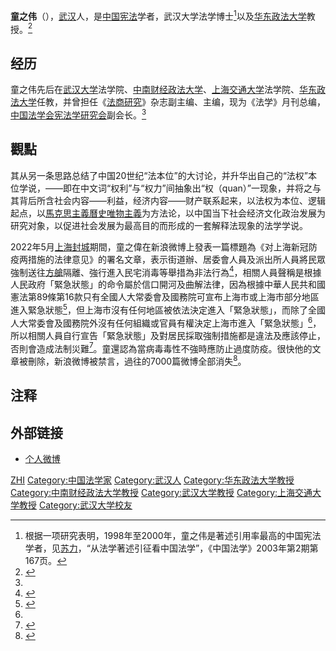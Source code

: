 '''童之伟'''（{{bd|1954年|7月||}}），[[武汉|武汉]]人，是[[中国|中国]][[宪法|宪法]]学者，武汉大学法学博士<ref>根据一项研究表明，1998年至2000年，童之伟是著述引用率最高的中国宪法学者，见[[苏力|苏力]]，“从法学著述引征看中国法学”，《中国法学》2003年第2期第167页。</ref>以及[[华东政法大学|华东政法大学]]教授。<ref name=":0">{{Cite web|url=http://www.rsc.ecupl.edu.cn/s/318/t/110/56/0d/info22029.htm|title=童之伟|accessdate=2017-11-30|work=www.rsc.ecupl.edu.cn|archive-url=https://web.archive.org/web/20171201031611/http://www.rsc.ecupl.edu.cn/s/318/t/110/56/0d/info22029.htm|archive-date=2017-12-01|dead-url=yes}}</ref>

==经历==
童之伟先后在[[武汉大学|武汉大学]]法学院、[[中南财经政法大学|中南财经政法大学]]、[[上海交通大学|上海交通大学]]法学院、[[华东政法大学|华东政法大学]]任教，并曾担任《[[法商研究|法商研究]]》杂志副主编、主编，现为《法学》月刊总编，[[中国法学会宪法学研究会|中国法学会宪法学研究会]]副会长。<ref name=":0" />

==觀點==
其从另一条思路总结了中国20世纪“法本位”的大讨论，并升华出自己的“法权”本位学说，——即在中文词“权利”与“权力”间抽象出“权（quan）”一现象，并将之与其背后所含社会内容——利益，经济内容——财产联系起来，以法权为本位、逻辑起点，以[[馬克思主義|馬克思主義]][[曆史唯物主義|曆史唯物主義]]为方法论，以中国当下社会经济文化政治发展为研究对象，以促进社会发展为最高目的而形成的一套解释法现象的法学学说。

2022年5月[[上海封城|上海封城]]期間，童之偉在新浪微博上發表一篇標題為《对上海新冠防疫两措施的法律意见》的署名文章，表示街道辦、居委會人員及派出所人員將民眾強制送往[[方艙|方艙]]隔離、強行進入民宅消毒等舉措為非法行為<ref>{{cite news |title=中國法律學者發表意見：強押民眾到方艙屬非法 |url=https://www.cna.com.tw/news/acn/202205080235.aspx |publisher=中央社 |date=2022-05-08 }}</ref>，相關人員聲稱是根據人民政府「緊急狀態」的命令屬於信口開河及曲解法律，因為根據中華人民共和國憲法第89條第16款只有全國人大常委會及國務院可宣布上海市或上海市部分地區進入緊急狀態<ref name="chouti-2022-05-09">{{cite web |title=童之伟：对上海新冠防疫两措施的法律意见 |url=https://dig.chouti.com/link/34960610 |accessdate=2022-05-09 |archive-url=https://web.archive.org/web/20220509025801/https://dig.chouti.com/link/34960610 |archive-date=2022-05-09 |dead-url=yes }}</ref>，但上海市沒有任何地區被依法決定進入「緊急狀態」，而除了全國人大常委會及國務院外沒有任何組織或官員有權決定上海市進入「緊急狀態」<ref name="chouti-2022-05-09"/>，所以相關人員自行宣告「緊急狀態」及對居民採取強制措施都是違法及應該停止，否則會造成法制災難<ref name="rthk-2022-05-08">{{cite news |title=滬學者童之偉：上海兩項防疫措施或致法制災難 |url=https://news.rthk.hk/rthk/ch/component/k2/1647607-20220508.htm |accessdate=2022-05-08 |work=香港電台 |date=2022-05-08 |archive-url=https://web.archive.org/web/20220508153038/https://news.rthk.hk/rthk/ch/component/k2/1647607-20220508.htm |archive-date=2022-05-08 |dead-url=no }}</ref>。童還認為當病毒毒性不強時應防止過度防疫。很快他的文章被刪除，新浪微博被禁言，過往的7000篇微博全部消失<ref>{{cite news |title=大陸憲法學教授童之偉稱強制隔離為非法 遭禁言 |url=https://udn.com/news/story/7332/6298525 |publisher=聯合報 |date=2022-05-09 }}</ref>。

==注释==
{{Reflist}}

== 外部链接 ==
*[http://www.weibo.com/u/1837869620 个人微博] {{Wayback|url=http://www.weibo.com/u/1837869620 |date=20170305003328 }}

{{DEFAULTSORT:TONG}}
[[Category:童姓|ZHI]]
[[Category:中国法学家|Category:中国法学家]]
[[Category:武汉人|Category:武汉人]]
[[Category:华东政法大学教授|Category:华东政法大学教授]]
[[Category:中南财经政法大学教授|Category:中南财经政法大学教授]]
[[Category:武汉大学教授|Category:武汉大学教授]]
[[Category:上海交通大学教授|Category:上海交通大学教授]]
[[Category:武汉大学校友|Category:武汉大学校友]]
